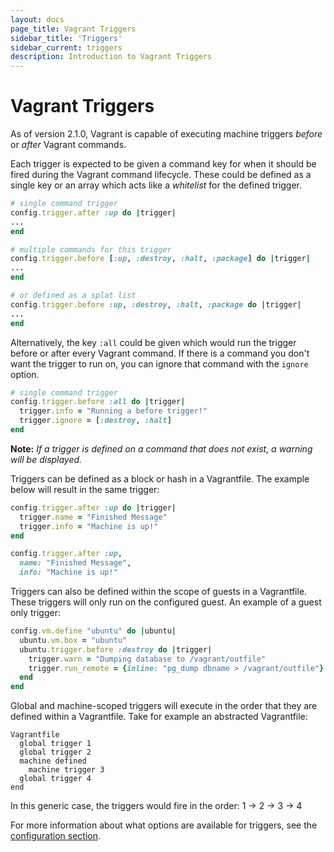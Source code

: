 ```yaml
---
layout: docs
page_title: Vagrant Triggers
sidebar_title: 'Triggers'
sidebar_current: triggers
description: Introduction to Vagrant Triggers
---
```


# Vagrant Triggers

As of version 2.1.0, Vagrant is capable of executing machine triggers _before_ or
_after_ Vagrant commands.

Each trigger is expected to be given a command key for when it should be fired
during the Vagrant command lifecycle. These could be defined as a single key or
an array which acts like a _whitelist_ for the defined trigger.

```ruby
# single command trigger
config.trigger.after :up do |trigger|
...
end

# multiple commands for this trigger
config.trigger.before [:up, :destroy, :halt, :package] do |trigger|
...
end

# or defined as a splat list
config.trigger.before :up, :destroy, :halt, :package do |trigger|
...
end
```

Alternatively, the key `:all` could be given which would run the trigger before
or after every Vagrant command. If there is a command you don't want the trigger
to run on, you can ignore that command with the `ignore` option.

```ruby
# single command trigger
config.trigger.before :all do |trigger|
  trigger.info = "Running a before trigger!"
  trigger.ignore = [:destroy, :halt]
end
```

**Note:** _If a trigger is defined on a command that does not exist, a warning
will be displayed._

Triggers can be defined as a block or hash in a Vagrantfile. The example below
will result in the same trigger:

```ruby
config.trigger.after :up do |trigger|
  trigger.name = "Finished Message"
  trigger.info = "Machine is up!"
end

config.trigger.after :up,
  name: "Finished Message",
  info: "Machine is up!"
```

Triggers can also be defined within the scope of guests in a Vagrantfile. These
triggers will only run on the configured guest. An example of a guest only trigger:

```ruby
config.vm.define "ubuntu" do |ubuntu|
  ubuntu.vm.box = "ubuntu"
  ubuntu.trigger.before :destroy do |trigger|
    trigger.warn = "Dumping database to /vagrant/outfile"
    trigger.run_remote = {inline: "pg_dump dbname > /vagrant/outfile"}
  end
end
```

Global and machine-scoped triggers will execute in the order that they are
defined within a Vagrantfile. Take for example an abstracted Vagrantfile:

```
Vagrantfile
  global trigger 1
  global trigger 2
  machine defined
    machine trigger 3
  global trigger 4
end
```

In this generic case, the triggers would fire in the order: 1 -> 2 -> 3 -> 4

For more information about what options are available for triggers, see the
[configuration section](/docs/triggers/configuration).
